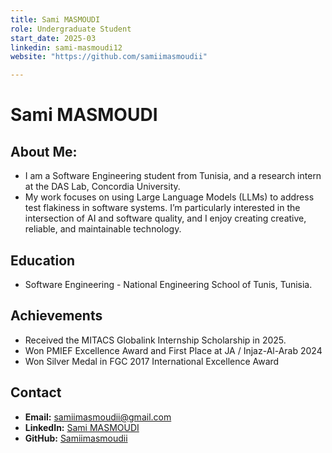 ```yaml
---
title: Sami MASMOUDI
role: Undergraduate Student
start_date: 2025-03
linkedin: sami-masmoudi12 
website: "https://github.com/samiimasmoudii"

---
```


# Sami MASMOUDI

## About Me:
- I am a Software Engineering student from Tunisia, and a research intern at the DAS Lab, Concordia University. 
- My work focuses on using Large Language Models (LLMs) to address test flakiness in software systems. I’m particularly interested in the intersection of AI and software quality, and I enjoy creating creative, reliable, and maintainable technology.






## Education
- Software Engineering - National Engineering School of Tunis, Tunisia.


## Achievements
- Received the MITACS Globalink Internship Scholarship in 2025.
- Won PMIEF Excellence Award and First Place at JA / Injaz-Al-Arab 2024
- Won Silver Medal in FGC 2017 International Excellence Award


## Contact
- **Email:** samiimasmoudii@gmail.com
- **LinkedIn:** [Sami MASMOUDI](https://www.linkedin.com/in/sami-masmoudi12/)
- **GitHub:** [Samiimasmoudii](https://github.com/samiimasmoudii)

